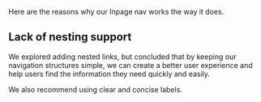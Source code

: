 Here are the reasons why our Inpage nav works the way it does.

## Lack of nesting support

We explored adding nested links, but concluded that by keeping our navigation structures simple, we can create a better user experience and help users find the information they need quickly and easily.

We also recommend using clear and concise labels.
